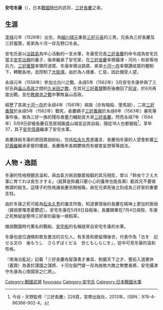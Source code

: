 '''安宅冬康'''（{{bd|1528年||1564年|5月9日}}），日本[[战国时代_(日本)|戰國時代]]的武将，[[三好長慶|三好長慶]]之弟。

== 生涯 ==

[[享禄|享禄]]元年（1528年）出生，為[[細川晴元|細川晴元]]重臣[[三好元長|三好元長]]的三男。兄長為三好長慶及三好義賢，弟弟為十河一存及野口冬長。

安宅氏是以[[淡路島|淡路島]]為中心活動的一支水軍，冬康受兄長[[三好長慶|三好長慶]]的命令成為安宅氏當主[[安宅治興|安宅治興]]的養子，後來繼承了安宅家，在[[三好長慶|三好長慶]]率領攝津・河内・和泉等地兵力、[[三好義賢|三好義賢]]率領阿波眾、冬康率領淡路眾、弟弟[[十河一存|十河一存]]率領讚岐眾的體制下，轉戰各地，並控制了[[大阪灣|大阪灣]]。由於為人穩重、仁慈，因此備受人望。

永祿元年（1558年）參加北白川之戰、永祿5年（1562年）3月安宅冬康參與了三好氏與[[畠山高政|畠山高政]]之間的[[久米田之戰|久米田之戰]]，在其兄[[三好義賢|三好義賢]]戰死後撤回了[[阿波|阿波]]，於6月再度出戰，並在[[教興寺之戰|教興寺之戰]]中擊敗畠山高政。

經歷了其弟[[十河一存|十河一存]]於永祿4年（1561年）病故（亦有暗殺、墬馬說），二哥[[三好義賢|三好義賢]]於永祿5年（1562年）戰死，長慶嫡子[[三好義興|三好義興]]於永祿6年（1563年）暴死等事件後，做為三好一族的殘存者盡力輔助其大哥[[三好長慶|三好長慶]]。然而永祿7年（1564年）5月9日卻被長慶召至居城飯盛山城並迫其自殺，隨從18人也都被殺<ref>今谷・天野監修『三好長慶』228頁，宮帶出版社，2013年。ISBN：978-4-86366-902-4。</ref>，享年37，其子[[安宅信康|安宅信康]]繼承了安宅水軍。

長慶誅殺冬康的原因眾說紛紜，包括[[松永久秀|松永久秀]]進讒言、長慶怕冬康的人望會影響[[三好義繼|三好義繼]]繼承家督的權威、長慶晚年長期鬱病而有被害妄想等等說法。

== 人物・逸話 ==


冬康的性格穩健且溫和，與血氣方剛且酷愛殺戳的其兄相反，曾以「鈴虫でさえ大事に育てれば長生きする」（就算是鈴蟲只要小心的養育也能長壽）勸其兄不要做無謂的殺生。這樣子的性格讓長慶另眼相看，故在兄弟死後立刻成為三好家的重要支柱。

由於冬康之死可能為[[松永久秀|松永久秀]]的讒言所致，知道實情後的長慶在精神上更加的衰弱（據說更罹患憂鬱症）。安宅冬康在5月9日自殺後，長慶跟著在7月4日病歿，冬康之死無疑是壓垮三好家的最後一根稻草。

據說戰國時代著名的戰船、[[安宅船|安宅船]]的名稱就來自安宅冬康的水軍。 

冬康也是位通曉和歌及書法的文化人，有多首和歌留傳後世，代表作為「古を　記せる文の　後もうし　さらずばくだる　世ともしらじを」，從中可見冬康的溫和性格。

『南海治亂記』記載「三好長慶為智謀勇才兼具、制霸天下之才、豐前入道實休（義賢）為善於謀國之謀將、十河左衛門督一存為挫敗大敵之無雙勇將、安宅攝津守冬康為心懷國家之仁將」。

[[Category:戰國武將|Category:戰國武將]]
[[Category:三好氏|fuyuyasu]]
[[Category:安宅氏|Category:安宅氏]]
[[Category:日本戰國水軍|Category:日本戰國水軍]]
